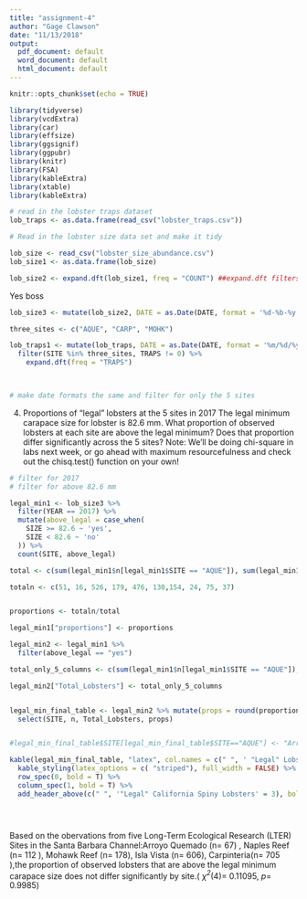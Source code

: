 ```yaml
---
title: "assignment-4"
author: "Gage Clawson"
date: "11/13/2018"
output:
  pdf_document: default
  word_document: default
  html_document: default
---
```


```r
knitr::opts_chunk$set(echo = TRUE)
```

```r
library(tidyverse)
library(vcdExtra)
library(car)
library(effsize)
library(ggsignif)
library(ggpubr)
library(knitr)
library(FSA)
library(kableExtra)
library(xtable)
library(kableExtra)
```

```r
# read in the lobster traps dataset
lob_traps <- as.data.frame(read_csv("lobster_traps.csv"))


```

```r
# Read in the lobster size data set and make it tidy

lob_size <- read_csv("lobster_size_abundance.csv")
lob_size1 <- as.data.frame(lob_size)

lob_size2 <- expand.dft(lob_size1, freq = "COUNT") ##expand.dft filters out all count = 0 rows and makes data tidy (each observation has it's own row)
```
Yes boss

```r
lob_size3 <- mutate(lob_size2, DATE = as.Date(DATE, format = '%d-%b-%y')) # make date formats same for both datasets yyyy-mm-dd

three_sites <- c("AQUE", "CARP", "MOHK")

lob_traps1 <- mutate(lob_traps, DATE = as.Date(DATE, format = '%m/%d/%y')) %>%
  filter(SITE %in% three_sites, TRAPS != 0) %>%
    expand.dft(freq = "TRAPS") 
  


# make date formats the same and filter for only the 5 sites 

```




4. Proportions of “legal” lobsters at the 5 sites in 2017
The legal minimum carapace size for lobster is 82.6 mm. What proportion of observed lobsters at each site are above the legal minimum? Does that proportion differ significantly across the 5 sites? Note: We’ll be doing chi-square in labs next week, or go ahead with maximum resourcefulness and check out the chisq.test() function on your own!

```r
# filter for 2017
# filter for above 82.6 mm

legal_min1 <- lob_size3 %>%
  filter(YEAR == 2017) %>%
  mutate(above_legal = case_when(
    SIZE >= 82.6 ~ 'yes',
    SIZE < 82.6 ~ 'no'
  )) %>%
  count(SITE, above_legal) 

total <- c(sum(legal_min1$n[legal_min1$SITE == "AQUE"]), sum(legal_min1$n[legal_min1$SITE == "AQUE"]), sum(legal_min1$n[legal_min1$SITE == "CARP"]),sum(legal_min1$n[legal_min1$SITE == "CARP"]), sum(legal_min1$n[legal_min1$SITE == "IVEE"]),sum(legal_min1$n[legal_min1$SITE == "IVEE"]), sum(legal_min1$n[legal_min1$SITE == "MOHK"]),sum(legal_min1$n[legal_min1$SITE == "MOHK"]), sum(legal_min1$n[legal_min1$SITE == "NAPL"]),sum(legal_min1$n[legal_min1$SITE == "NAPL"]))

totaln <- c(51, 16, 526, 179, 476, 130,154, 24, 75, 37)


proportions <- totaln/total

legal_min1["proportions"] <- proportions

legal_min2 <- legal_min1 %>%
  filter(above_legal == "yes")

total_only_5_columns <- c(sum(legal_min1$n[legal_min1$SITE == "AQUE"]), sum(legal_min1$n[legal_min1$SITE == "CARP"]), sum(legal_min1$n[legal_min1$SITE == "IVEE"]), sum(legal_min1$n[legal_min1$SITE == "MOHK"]), sum(legal_min1$n[legal_min1$SITE == "NAPL"]))

legal_min2["Total_Lobsters"] <- total_only_5_columns


legal_min_final_table <- legal_min2 %>% mutate(props = round(proportions,2)) %>%
  select(SITE, n, Total_Lobsters, props)


#legal_min_final_table$SITE[legal_min_final_table$SITE=="AQUE"] <- "Arroyo Quemado"

kable(legal_min_final_table, "latex", col.names = c(" ", ' "Legal" Lobsters', "Total Lobsters", 'Proportion "Legal" Lobsters'), booktabs = T, align = "c") %>%
  kable_styling(latex_options = c( "striped"), full_width = FALSE) %>%
  row_spec(0, bold = T) %>%
  column_spec(1, bold = T) %>%
  add_header_above(c(" ", '"Legal" California Spiny Lobsters' = 3), bold = T)





```


Based on the obervations from five Long-Term Ecological Research (LTER) Sites in the Santa Barbara Channel:Arroyo Quemado (n= 67) , Naples Reef (n= 112 ), Mohawk Reef (n= 178), Isla Vista (n= 606), Carpinteria(n= 705 ),the proportion of observed lobsters that are above the legal minimum carapace size does not differ significantly by site.( *$\chi$$^2$*(4)= 0.11095, *p*= 0.9985)









